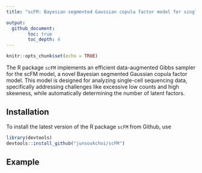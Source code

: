 ```yaml
---
title: "scFM: Bayesian segmented Gaussian copula factor model for single-cell sequencing data"

output: 
  github_document:
        toc: true
        toc_depth: 4
---
```


```r
knitr::opts_chunk$set(echo = TRUE)
```

The R package `scFM` implements an efficient data-augmented Gibbs sampler for the scFM model, a novel Bayesian segmented Gaussian copula factor model. This model is designed for analyzing single-cell sequencing data, specifically addressing challenges like excessive low counts and high skewness, while automatically determining the number of latent factors.

## Installation

To install the latest version of the R package `scFM` from Github, use 

```r
library(devtools)
devtools::install_github("junsoukchoi/scFM")
```


## Example

